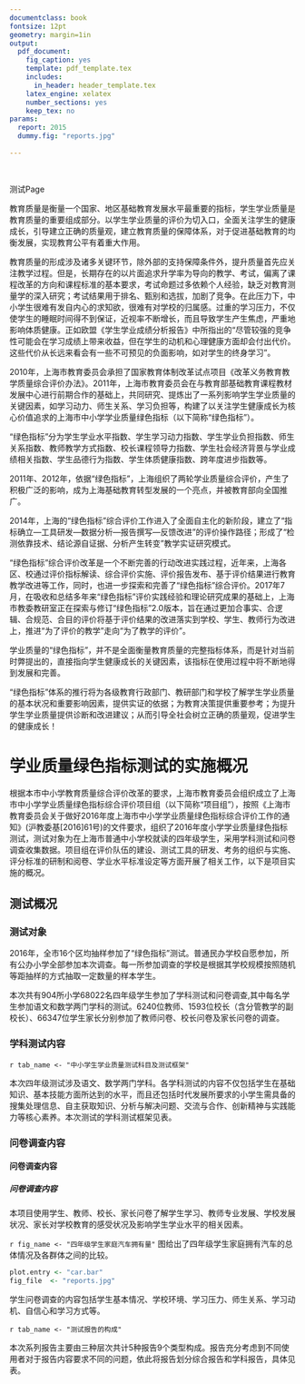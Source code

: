 ```yaml
---
documentclass: book
fontsize: 12pt
geometry: margin=1in
output:
  pdf_document:
    fig_caption: yes
    template: pdf_template.tex
    includes:
      in_header: header_template.tex
    latex_engine: xelatex
    number_sections: yes
    keep_tex: no
params:
  report: 2015
  dummy.fig: "reports.jpg"
  
---
```

<!-- global setting -->

\graphicspath{ {`r report$plot.out`} }

<!-- cover page -->

\pagenumbering{gobble}
&nbsp;


\vspace{40mm}
\mytitle{`r report$report`}
\mysubtitle{`r report$subject`}
\myproducer{上海市教育委员会教学研究室}
\mycopyright{上海市教育委员会基础教育质量监测中心}
\begin{centering}

\fontsize{26pt}{39pt}\selectfont
`r report$year``r report$scope``r report$project`

\mytitle{`r report$report`}

\fontsize{18pt}{27pt}\selectfont
\textbf{\textit{`r report$subject`}}

\vfill
	
\begin{bf}
\fontsize{14pt}{21pt}\selectfont
上海市教育委员会教学研究室

上海市教育委员会基础教育质量监测中心

二〇一七年九月

\end{bf}

\vspace{6mm}

\begin{bf}
\fontsize{10.5pt}{18pt}\selectfont
版权声明：本报告版权属于上海市教育委员会教学研究室，未得到上海市教育委员会教学研究室同意，不得使用或公开报告的任何内容

\end{bf}

\end{centering}

\clearpage

<!-- end of cover page -->

测试Page

\emph{测试em}
\textbf{测试bf}
\textit{测试it}
\textbf{\textit{测试bfit}}
\texttt{测试tt}
\textsl{测试sl}
\textsf{测试sf}

<!-- {\CJKfontspec{STHeiti} 内容} -->

\fontsize{50pt}{55pt}\selectfont

\textit{测试宋体...}




\clearpage



<!-- interface -->

\pagenumbering{arabic}

\pagestyle{fancy}\fancyhf{}
\fancyhead[LE,RO]{\footnotesize `r report$header`}
\fancyfoot[C]{\footnotesize \thepage}
	

\begin{centering}
\begin{bf}
\fontsize{24pt}{36pt}\selectfont

前~言	


\end{bf}
\end{centering}


\raggedright\fontsize{13.75pt}{20pt}\selectfont\setlength{\parindent}{2em}

\myprefacetext

教育质量是衡量一个国家、地区基础教育发展水平最重要的指标，学生学业质量是教育质量的重要组成部分。以学生学业质量的评价为切入口，全面关注学生的健康成长，引导建立正确的质量观，建立教育质量的保障体系，对于促进基础教育的均衡发展，实现教育公平有着重大作用。教育质量的形成涉及诸多关键环节，除外部的支持保障条件外，提升质量首先应关注教学过程。但是，长期存在的以片面追求升学率为导向的教学、考试，偏离了课程改革的方向和课程标准的基本要求，考试命题过多依赖个人经验，缺乏对教育测量学的深入研究；考试结果用于排名、甄别和选拔，加剧了竞争。在此压力下，中小学生很难有发自内心的求知欲，很难有对学校的归属感。过重的学习压力，不仅使学生的睡眠时间得不到保证，近视率不断增长，而且导致学生产生焦虑，严重地影响体质健康。正如欧盟《学生学业成绩分析报告》中所指出的“尽管较强的竞争性可能会在学习成绩上带来收益，但在学生的动机和心理健康方面却会付出代价。这些代价从长远来看会有一些不可预见的负面影响，如对学生的终身学习”。

2010年，上海市教育委员会承担了国家教育体制改革试点项目《改革义务教育教学质量综合评价办法》。2011年，上海市教育委员会在与教育部基础教育课程教材发展中心进行前期合作的基础上，共同研究、提炼出了一系列影响学生学业质量的关键因素，如学习动力、师生关系、学习负担等，构建了以关注学生健康成长为核心价值追求的上海市中小学学业质量绿色指标（以下简称“绿色指标”）。“绿色指标”分为学生学业水平指数、学生学习动力指数、学生学业负担指数、师生关系指数、教师教学方式指数、校长课程领导力指数、学生社会经济背景与学业成绩相关指数、学生品德行为指数、学生体质健康指数、跨年度进步指数等。2011年、2012年，依据“绿色指标”，上海组织了两轮学业质量综合评价，产生了积极广泛的影响，成为上海基础教育转型发展的一个亮点，并被教育部向全国推广。2014年，上海的“绿色指标”综合评价工作进入了全面自主化的新阶段，建立了“指标确立—工具研发—数据分析—报告撰写—反馈改进”的评价操作路径；形成了“检测依靠技术、结论源自证据、分析产生转变”教学实证研究模式。“绿色指标”综合评价改革是一个不断完善的行动改进实践过程，近年来，上海各区、校通过评价指标解读、综合评价实施、评价报告发布、基于评价结果进行教育教学改进等工作，同时，也进一步探索和完善了“绿色指标”综合评价。2017年7月，在吸收和总结多年来“绿色指标”评价实践经验和理论研究成果的基础上，上海市教委教研室正在探索与修订“绿色指标”2.0版本，旨在通过更加合事实、合逻辑、合规范、合目的评价将基于评价结果的改进落实到学校、学生、教师行为改进上，推进“为了评价的教学”走向“为了教学的评价”。学业质量的“绿色指标”，并不是全面衡量教育质量的完整指标体系，而是针对当前时弊提出的，直接指向学生健康成长的关键因素，该指标在使用过程中将不断地得到发展和完善。“绿色指标”体系的推行将为各级教育行政部门、教研部门和学校了解学生学业质量的基本状况和重要影响因素，提供实证的依据；为教育决策提供重要参考；为提升学生学业质量提供诊断和改进建议；从而引导全社会树立正确的质量观，促进学生的健康成长！

\clearpage

<!-- end of interface -->

<!-- table of cntents -->

\centering\normalsize\setcounter{tocdepth}{2}\tableofcontents 
\raggedright\large\setlength{\parindent}{2em}
\clearpage

<!--  end of toc -->

<!-- document body -->

# 学业质量绿色指标测试的实施概况

\mytext

根据本市中小学教育质量综合评价改革的要求，上海市教育委员会组织成立了上海市中小学学业质量绿色指标综合评价项目组（以下简称“项目组”），按照《上海市教育委员会关于做好2016年度上海市中小学学业质量绿色指标综合评价工作的通知》(沪教委基[2016]61号)的文件要求，组织了2016年度小学学业质量绿色指标测试，测试对象为在上海市普通中小学校就读的四年级学生，采用学科测试和问卷调查收集数据。项目组在评价队伍的建设、测试工具的研发、考务的组织与实施、评分标准的研制和阅卷、学业水平标准设定等方面开展了相关工作，以下是项目实施的概况。


## 测试概况


### 测试对象


2016年，全市16个区均抽样参加了“绿色指标”测试。普通民办学校自愿参加，所有公办小学全部参加本次调查。每一所参加调查的学校是根据其学校规模按照随机等距抽样的方式抽取一定数量的样本学生。

本次共有904所小学68022名四年级学生参加了学科测试和问卷调查,其中每名学生参加语文和数学两门学科的测试。6240位教师、1593位校长（含分管教学的副校长）、66347位学生家长分别参加了教师问卷、校长问卷及家长问卷的调查。


### 学科测试内容

`r tab_name <- "中小学生学业质量测试科目及测试框架"`

本次四年级测试涉及语文、数学两门学科。各学科测试的内容不仅包括学生在基础知识、基本技能方面所达到的水平，而且还包括时代发展所要求的小学生需具备的搜集处理信息、自主获取知识、分析与解决问题、交流与合作、创新精神与实践能力等核心素养。本次测试的学科测试框架见表\ref{tab: `r tab_name`}。

\begin{table}[h!]
\centering
\caption{`r tab_name`} \label{tab: `r tab_name`} 
\itshape
\footnotesize
\begin{tabularx}{\textwidth}{|c|l|X|}

\hline

  & \makecell[c]{\normalsize 内容} & \makecell[c]{\normalsize 能力} \\
\hline

 \multirow{9}{3cm}{\makecell[cc]{语文}} & \multirow{3}{3cm}{积累} & 掌握已学过的常用汉字 \\
 & & 具有独立识字的能力 \\
 & & 积累古诗 \\
\cline{2-3}

 & \multirow{2}{3cm}{阅读} & 初步具有现代文阅读能力 \\
 & & 具备基本的语文积累和综合运用能力 \\
\cline{2-3}

 & \multirow{3}{3cm}{\makecell[cl]{习作}} & 能根据写作要求选材立意 \\
 & & 能根据表达的需要合理安排文章结构 \\
 & & 能文从字顺地表达自己的意思 \\
 & & 能正确、规范、端正地书写汉字 \\

\hline
\multirow{4}{3cm}{\makecell[cc]{数学}} & \multirow{4}{3cm}{\makecell[cl]{数与运算\\ 图形与几何\\ 统计与概率}} & 知识技能 \\
 & & 数学理解 \\
 & & 运用规则 \\
 & & 问题解决 \\
\hline


\end{tabularx}
\end{table}


### 问卷调查内容

#### 问卷调查内容

##### 问卷调查内容


本项目使用学生、教师、校长、家长问卷了解学生学习、教师专业发展、学校发展状况、家长对学校教育的感受状况及影响学生学业水平的相关因素。`r fig_name <- "四年级学生家庭汽车拥有量" `
图\ref{fig:`r fig_name`}给出了四年级学生家庭拥有汽车的总体情况及各群体之间的比较。
```r
plot.entry <- "car.bar"
fig_file  <- "reports.jpg"
```
\begin{figure}[H]
\includegraphics[width=\textwidth]{`r fig_file`}
\caption{`r fig_name`}
\label{fig: `r fig_name`}
\end{figure}
学生问卷调查的内容包括学生基本情况、学校环境、学习压力、师生关系、学习动机、自信心和学习方式等。


`r tab_name <- "测试报告的构成" `


本次系列报告主要由三种层次共计5种报告9个类型构成。报告充分考虑到不同使用者对于报告内容要求不同的问题，依此将报告划分综合报告和学科报告，具体见表\ref{tab: `r tab_name`}。


\begin{table}[H]
\centering
\caption{`r tab_name`} \label{tab: `r tab_name`} 

\itshape

\begin{tabularx}{\textwidth}{|r|c|c|c|X|}

\hline
 \multicolumn{1}{|c|}{\multirow{2}{*}{\large 名称}}  &  \multicolumn{3}{c|}{\large 报告层次} &  \multicolumn{1}{c|}{\multirow{2}{*}{\large 对象}}\\ 
\cline{2-4}
               &   市级  & 区县 & 学校 &  \\             
\hline 
绿色指标基础数据报告 & √  & √ & & \multirow{2}{*}{教育决策者、教科研人员等} \\
\cline{1-4}
绿色指标指数报告 & √  & √ & &  \\ 
\hline 
绿色指标学校报告 &   &  & √ & 校长、教师等 \\ 
\hline 
小学语文学科报告 & √  & √ & & \multirow{2}{*}{学科教研员、教师等} \\
\cline{1-4}
小学数学学科报告 & √  & √ & &  \\
\hline 
\end{tabularx}
\end{table}


\begin{itshape}
\begin{longtable}{m{12cm}m{3cm}}
\caption{`r tab_name`} \label{tab: `r tab_name`} \\

\hline

\multicolumn{1}{c}{\multirow{2}{*}{\large 测试工具的研发}} & \large 时间节点 \\
  & \large (2016年) \\
  
\hline

绿色指标总项目组正式启动测试工具的研发工作 & 5月30日 \\各学科命题组学习、研讨各学科测试框架，依据往年测试情况和2016年度工作需要开展命题和组卷工作   & 6月1-30日 \\各学科命题组依据测试框架研制出四套试卷 & 6月30日前 \\召开第一次专家审议会议，依据预测试数据分析结果及专家评审意见，对试卷进行审核和筛选，组成三套试卷 & 7月3-4日 \\召开第二次专家审议会议，各学科命题组对试题试卷进行调整及修订 & 8月8-10日 \\召开第三次专家审议会议，对各学科测试卷和背景问卷进行评审，各学科命题组根据评审意见对试题进行修订及优化 & 9月2-3日 \\召开第四次专家审议会议，各学科命题组依据评审结果对试题进行优化及适应性调整，最终确定正式卷和备用卷，制作答题卡 & 10月7-10日 \\

\hline

\end{longtable}
\end{itshape}

